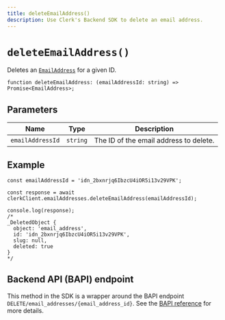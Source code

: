 ```yaml
---
title: deleteEmailAddress()
description: Use Clerk's Backend SDK to delete an email address.
---
```


# `deleteEmailAddress()`

Deletes an [`EmailAddress`](/docs/references/javascript/email-address/email-address) for a given ID.

```tsx
function deleteEmailAddress: (emailAddressId: string) => Promise<EmailAddress>;
```

## Parameters

| Name | Type | Description |
| --- | --- | --- |
| `emailAddressId` | `string` | The ID of the email address to delete. |

## Example

```tsx
const emailAddressId = 'idn_2bxnrjq6IbzcU4iOR5i13v29VPK';

const response = await clerkClient.emailAddresses.deleteEmailAddress(emailAddressId);

console.log(response);
/*
_DeletedObject {
  object: 'email_address',
  id: 'idn_2bxnrjq6IbzcU4iOR5i13v29VPK',
  slug: null,
  deleted: true
}
*/
```

## Backend API (BAPI) endpoint

This method in the SDK is a wrapper around the BAPI endpoint `DELETE/email_addresses/{email_address_id}`. See the [BAPI reference](https://clerk.com/docs/reference/backend-api/tag/Email-Addresses#operation/DeleteEmailAddress) for more details.
